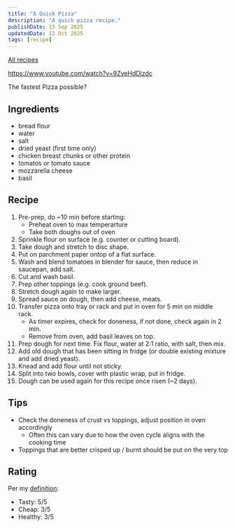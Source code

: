```yaml
---
title: "A Quick Pizza"
description: "A quick pizza recipe."
publishDate: 15 Sep 2025
updatedDate: 12 Oct 2025
tags: [recipe]
---
```


[All recipes](/tags/recipe/)

https://www.youtube.com/watch?v=9ZyeHdDlzdc

The fastest Pizza possible?

## Ingredients

- bread flour
- water
- salt
- dried yeast (first time only)
- chicken breast chunks or other protein
- tomatos or tomato sauce
- mozzarella cheese
- basil

## Recipe

1. Pre-prep, do ~10 min before starting:
   - Preheat oven to max temperarture
   - Take both doughs out of oven
1. Sprinkle flour on surface (e.g. counter or cutting board).
1. Take dough and stretch to disc shape.
1. Put on parchment paper ontop of a flat surface.
1. Wash and blend tomatoes in blender for sauce, then reduce in saucepan, add salt.
1. Cut and wash basil.
1. Prep other toppings (e.g. cook ground beef).
1. Stretch dough again to make larger.
1. Spread sauce on dough, then add cheese, meats.
1. Transfer pizza onto tray or rack and put in oven for 5 min on middle rack.
   - As timer expires, check for doneness, if not done, check again in 2 min.
   - Remove from oven, add basil leaves on top.
1. Prep dough for next time. Fix flour, water at 2:1 ratio, with salt, then mix.
1. Add old dough that has been sitting in fridge (or double existing mixture and add dried yeast).
1. Knead and add flour until not sticky.
1. Split into two bowls, cover with plastic wrap, put in fridge.
1. Dough can be used again for this recipe once risen (~2 days).

## Tips

- Check the doneness of crust vs toppings, adjust position in oven accordingly
   - Often this can vary due to how the oven cycle aligns with the cooking time
- Toppings that are better crisped up / burnt should be put on the very top

## Rating

Per my [definition](/posts/life/good-food):

- Tasty: 5/5
- Cheap: 3/5
- Healthy: 3/5
